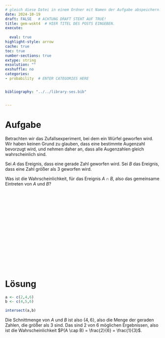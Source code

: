 ```yaml
---
# gleich diese Datei in einem Ordner mit Namen der Aufgabe abspeichern!
date: 2024-10-19
draft: FALSE   # ACHTUNG DRAFT STEHT AUF TRUE!
title: gem-wskt4  # HIER TITEL DES POSTS EINGEBEN.
execute: 
  
  eval: true 
highlight-style: arrow 
cache: true
toc: true
number-sections: true
extype: string
exsolution: ""
exshuffle: no
categories:
- probability  # ENTER CATEGORIES HERE


bibliography: "../../library-ses.bib"


---
```






# Aufgabe 

Betrachten wir das Zufallsexperiment, bei dem ein Würfel geworfen wird.
Wir haben keinen Grund zu glauben, dass eine bestimmte Augenzahl bevorzugt wird, und nehmen daher an, dass alle Augenzahlen gleich wahrscheinlich sind.

Sei $A$ das Ereignis, dass eine gerade Zahl geworfen wird.
Sei $B$ das Ereignis, dass eine Zahl größer als 3 geworfen wird.

Was ist die Wahrscheinlichkeit, für das Ereignis $A \cap B$, 
also das gemeinsame Eintreten von $A$ und $B$?



</br>
</br>
</br>

</br>
</br>
</br>

</br>
</br>
</br>

</br>
</br>
</br>











# Lösung 


```r
a <- c(2,4,6)
b <- c(4,5,6)

intersect(a,b)
```

Die Schnittmenge von $A$ und $B$ ist also $\{4,6\}$, 
also die Menge der geraden Zahlen, die größer als 3 sind.
Das sind 2 von 6 möglichen Ergebnissen, 
also ist die Wahrscheinlichkeit $P(A \cap B) = \frac{2}{6} = \frac{1}{3}$.



